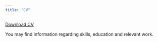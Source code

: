 ```yaml
---
title: "CV"
---
```


<a href="MileishaVelazquezCV.pdf#" class="download" title="Download CV as PDF">Download CV</a>			

You may find information regarding skills, education and relevant work.